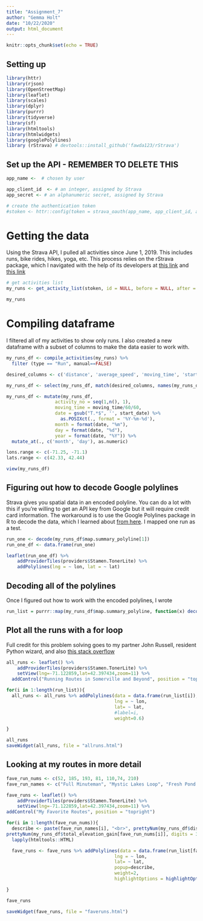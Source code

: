 ```yaml
---
title: "Assignment_7"
author: "Gemma Holt"
date: "10/22/2020"
output: html_document
---
```


```r
knitr::opts_chunk$set(echo = TRUE)
```

## Setting up
```r
library(httr)
library(rjson)
library(OpenStreetMap)
library(leaflet)
library(scales)
library(dplyr)
library(purrr)
library(tidyverse)
library(sf)
library(htmltools)
library(htmlwidgets)
library(googlePolylines)
library (rStrava) # devtools::install_github('fawda123/rStrava')
```

## Set up the API - REMEMBER TO DELETE THIS
```r
app_name <-  # chosen by user

app_client_id  <- # an integer, assigned by Strava
app_secret <- # an alphanumeric secret, assigned by Strava

# create the authentication token
#stoken <- httr::config(token = strava_oauth(app_name, app_client_id, app_secret, app_scope="activity:read_all"))

```


# Getting the data
Using the Strava API, I pulled all activities since June 1, 2019. This includes runs, bike rides, hikes, yoga, etc. This process relies on the rStrava package, which I navigated with the help of its developers at [this link](https://padpadpadpad.github.io/post/animate-your-strava-activities-using-rstrava-and-gganimate/) and [this link](https://github.com/fawda123/rStrava)
```r
# get activities list
my_runs <- get_activity_list(stoken, id = NULL, before = NULL, after = as.Date("2019-06-01"), club = FALSE)

my_runs
```

# Compiling dataframe
I filtered all of my activities to show only runs. I also created a new dataframe with a subset of columns to make the data easier to work with. 
```r
my_runs_df <- compile_activities(my_runs) %>%
  filter (type == "Run", manual==FALSE)
```


```r
desired_columns <- c('distance', 'average_speed', 'moving_time', 'start_date', 'start_date_local', 'map.summary_polyline', 'id', 'start_latitude', 'start_longitude', 'total_elevation_gain')

my_runs_df <- select(my_runs_df, match(desired_columns, names(my_runs_df)))

my_runs_df <- mutate(my_runs_df,
                  activity_no = seq(1,n(), 1),
                  moving_time = moving_time/60/60, 
                  date = gsub("T.*$", '', start_date) %>%
                    as.POSIXct(., format = '%Y-%m-%d'),
                  month = format(date, "%m"),
                  day = format(date, "%d"),
                  year = format(date, "%Y")) %>%
  mutate_at(., c('month', 'day'), as.numeric)

lons.range <- c(-71.25, -71.1)
lats.range <- c(42.33, 42.44)

view(my_runs_df)
```


## Figuring out how to decode Google polylines
Strava gives you spatial data in an encoded polyline. You can do a lot with this if you're willing to get an API key from Google but it will require credit card information. The workaround is to use the Google Polylines package in R to decode the data, which I learned about [from here](https://stackoverflow.com/questions/57376373/how-to-create-spatial-line-dataframe-from-encoded-polylines). I mapped one run as a test. 
```r
run_one <- decode(my_runs_df$map.summary_polyline[1])
run_one_df <- data.frame(run_one)

leaflet(run_one_df) %>% 
    addProviderTiles(providers$Stamen.TonerLite) %>% 
    addPolylines(lng = ~ lon, lat = ~ lat)
```


## Decoding all of the polylines
Once I figured out how to work with the encoded polylines, I wrote 
```r
run_list = purrr::map(my_runs_df$map.summary_polyline, function(x) decode(x))

```



## Plot all the runs with a for loop
Full credit for this problem solving goes to my partner John Russell, resident Python wizard, and also [this stack overflow](https://stackoverflow.com/questions/53813758/shiny-leaflet-add-large-amount-of-separated-polylines)
```r
all_runs <- leaflet() %>% 
    addProviderTiles(providers$Stamen.TonerLite) %>%
    setView(lng=-71.122859,lat=42.397434,zoom=11) %>%
  addControl("Running Routes in Somerville and Beyond", position = "topright")

for(i in 1:length(run_list)){
  all_runs <- all_runs %>% addPolylines(data = data.frame(run_list[i]),
                                        lng = ~ lon,
                                        lat= ~ lat,
                                        #label=i,
                                        weight=0.6)

}

all_runs
saveWidget(all_runs, file = "allruns.html")

```


## Looking at my routes in more detail
```r
fave_run_nums <- c(52, 185, 193, 81, 110,74, 210)
fave_run_names <- c("Full Minuteman", "Mystic Lakes Loop", "Fresh Pond Loop", "Tufts Track", "Home from the office", "Long Charles Loop", "Alewife Loop")

fave_runs <- leaflet() %>% 
    addProviderTiles(providers$Stamen.TonerLite) %>%
    setView(lng=-71.122859,lat=42.397434,zoom=11) %>%
addControl("My Favorite Routes", position = "topright")

for(i in 1:length(fave_run_nums)){
  describe <- paste(fave_run_names[i], "<br>", prettyNum(my_runs_df$distance[fave_run_nums[i]], digits = 3), " kilometers", "<br>",
prettyNum(my_runs_df$total_elevation_gain[fave_run_nums[i]], digits = 3), "meters elevation") %>%
  lapply(htmltools::HTML)

  fave_runs <- fave_runs %>% addPolylines(data = data.frame(run_list[fave_run_nums[i]]),
                                        lng = ~ lon,
                                        lat= ~ lat,
                                        popup=describe,
                                        weight=2,
                                        highlightOptions = highlightOptions(color = "orange", weight = 6))

}

fave_runs

saveWidget(fave_runs, file = "faveruns.html")

```

